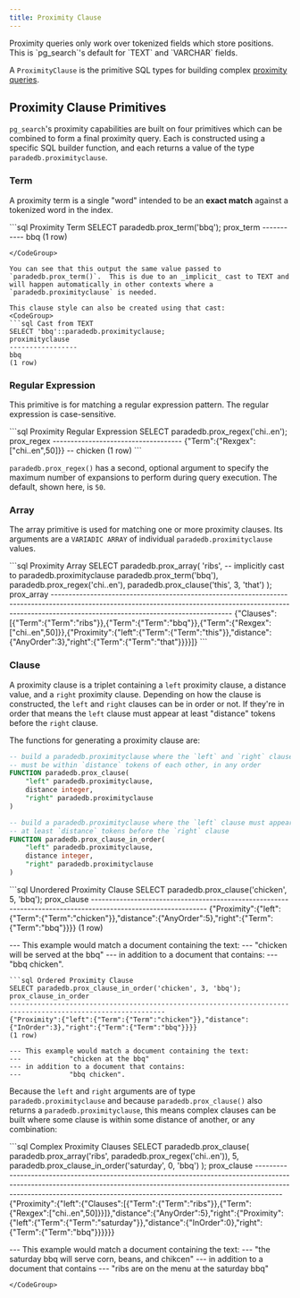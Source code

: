 ```yaml
---
title: Proximity Clause
---
```


<Note>
  Proximity queries only work over tokenized fields which store positions. This
  is `pg_search`'s default for `TEXT` and `VARCHAR` fields.
</Note>

A `ProximityClause` is the primitive SQL types for building complex [proximity queries](/documentation/advanced/proximity/proximity).

## Proximity Clause Primitives

`pg_search`'s proximity capabilities are built on four primitives which can be combined to form a final proximity query. Each is constructed using a specific SQL builder function, and each returns a value of the type `paradedb.proximityclause`.

### Term

A proximity term is a single "word" intended to be an **exact match** against a tokenized word in the index.

<CodeGroup>
```sql Proximity Term
SELECT paradedb.prox_term('bbq');
prox_term
-----------
bbq
(1 row)

````
</CodeGroup>

You can see that this output the same value passed to `paradedb.prox_term()`.  This is due to an _implicit_ cast to TEXT and will happen automatically in other contexts where a `paradedb.proximityclause` is needed.

This clause style can also be created using that cast:
<CodeGroup>
```sql Cast from TEXT
SELECT 'bbq'::paradedb.proximityclause;
proximityclause
-----------------
bbq
(1 row)
````

</CodeGroup>

### Regular Expression

This primitive is for matching a regular expression pattern. The regular expression is case-sensitive.

<CodeGroup>
```sql Proximity Regular Expression
SELECT paradedb.prox_regex('chi..en');
prox_regex
------------------------------------
{"Term":{"Rexgex":["chi..en",50]}}      -- chicken
(1 row)
```
</CodeGroup>

`paradedb.prox_regex()` has a second, optional argument to specify the maximum number of expansions to perform during query execution. The default, shown here, is `50`.

### Array

The array primitive is used for matching one or more proximity clauses. Its arguments are a `VARIADIC ARRAY` of individual `paradedb.proximityclause` values.

<CodeGroup>
```sql Proximity Array
SELECT paradedb.prox_array(
    'ribs', -- implicitly cast to paradedb.proximityclause
    paradedb.prox_term('bbq'),
    paradedb.prox_regex('chi..en'),
    paradedb.prox_clause('this', 3, 'that')
);
prox_array
--------------------------------------------------------------------------------------------------------------------------------------------------------------------------------------------------------------
{"Clauses":[{"Term":{"Term":"ribs"}},{"Term":{"Term":"bbq"}},{"Term":{"Rexgex":["chi..en",50]}},{"Proximity":{"left":{"Term":{"Term":"this"}},"distance":{"AnyOrder":3},"right":{"Term":{"Term":"that"}}}}]}
```
</CodeGroup>

### Clause

A proximity clause is a triplet containing a `left` proximity clause, a distance value, and a `right` proximity clause. Depending on how the clause is constructed, the `left` and `right` clauses can be in order or not. If they're in order that means the `left` clause must appear at least "distance" tokens before the `right` clause.

The functions for generating a proximity clause are:

```sql
-- build a paradedb.proximityclause where the `left` and `right` clauses
-- must be within `distance` tokens of each other, in any order
FUNCTION paradedb.prox_clause(
    "left" paradedb.proximityclause,
    distance integer,
    "right" paradedb.proximityclause
)

-- build a paradedb.proximityclause where the `left` clause must appear
-- at least `distance` tokens before the `right` clause
FUNCTION paradedb.prox_clause_in_order(
    "left" paradedb.proximityclause,
    distance integer,
    "right" paradedb.proximityclause
)
```

<CodeGroup>
```sql Unordered Proximity Clause
SELECT paradedb.prox_clause('chicken', 5, 'bbq');
prox_clause
--------------------------------------------------------------------------------------------------------------
{"Proximity":{"left":{"Term":{"Term":"chicken"}},"distance":{"AnyOrder":5},"right":{"Term":{"Term":"bbq"}}}}
(1 row)

--- This example would match a document containing the text:
--- "chicken will be served at the bbq"
--- in addition to a document that contains:
--- "bbq chicken".

````
```sql Ordered Proximity Clause
SELECT paradedb.prox_clause_in_order('chicken', 3, 'bbq');
prox_clause_in_order
-------------------------------------------------------------------------------------------------------------
{"Proximity":{"left":{"Term":{"Term":"chicken"}},"distance":{"InOrder":3},"right":{"Term":{"Term":"bbq"}}}}
(1 row)

--- This example would match a document containing the text:
---            "chicken at the bbq"
--- in addition to a document that contains:
---            "bbq chicken".
````

</CodeGroup>

Because the `left` and `right` arguments are of type `paradedb.proximityclause` and because `paradedb.prox_clause()` also returns a `paradedb.proximityclause`, this means complex clauses can be built where some clause is within some distance of another, or any combination:

<CodeGroup>
```sql Complex Proximity Clauses
SELECT paradedb.prox_clause(
    paradedb.prox_array('ribs', paradedb.prox_regex('chi..en')),
    5,
    paradedb.prox_clause_in_order('saturday', 0, 'bbq')
);
prox_clause
-------------------------------------------------------------------------------------------------------------------------------------------------------------------------------------------------------------------------------------------------
{"Proximity":{"left":{"Clauses":[{"Term":{"Term":"ribs"}},{"Term":{"Rexgex":["chi..en",50]}}]},"distance":{"AnyOrder":5},"right":{"Proximity":{"left":{"Term":{"Term":"saturday"}},"distance":{"InOrder":0},"right":{"Term":{"Term":"bbq"}}}}}}

--- This example would match a document containing the text:
--- "the saturday bbq will serve corn, beans, and chikcen"
--- in addition to a document that contains
--- "ribs are on the menu at the saturday bbq"

```
</CodeGroup>
```
